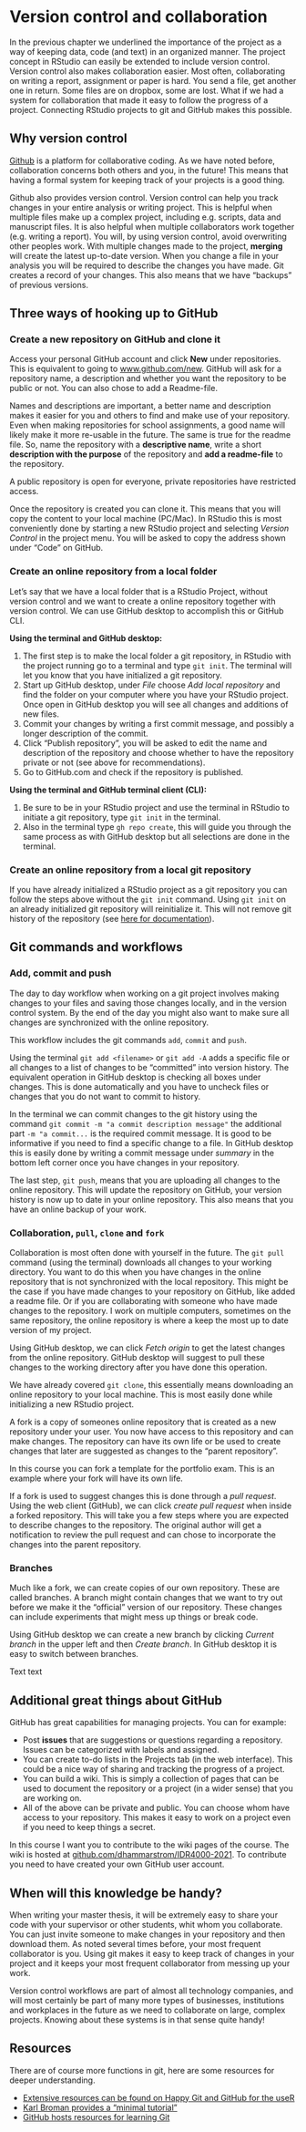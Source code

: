 # Version control and collaboration

In the previous chapter we underlined the importance of the project as a way of keeping data, code (and text) in an organized manner. The project concept in RStudio can easily be extended to include version control. Version control also makes collaboration easier. Most often, collaborating on writing a report, assignment or paper is hard. You send a file, get another one in return. Some files are on dropbox, some are lost. What if we had a system for collaboration that made it easy to follow the progress of a project. Connecting RStudio projects to git and GitHub makes this possible.

## Why version control

[Github](www.github.com) is a platform for collaborative coding. As we have noted before, collaboration concerns both others and you, in the future! This means that having a formal system for keeping track of your projects is a good thing.

Github also provides version control. Version control can help you track changes in your entire analysis or writing project. This is helpful when multiple files make up a complex project, including e.g. scripts, data and manuscript files. It is also helpful when multiple collaborators work together (e.g. writing a report). You will, by using version control, avoid overwriting other peoples work. With multiple changes made to the project, **merging** will create the latest up-to-date version. When you change a file in your analysis you will be required to describe the changes you have made. Git creates a record of your changes. This also means that we have "backups" of previous versions.

## Three ways of hooking up to GitHub

### Create a new repository on GitHub and clone it

Access your personal GitHub account and click **New** under repositories. This is equivalent to going to [www.github.com/new](www.github.com/new). GitHub will ask for a repository name, a description and whether you want the repository to be public or not. You can also chose to add a Readme-file.

Names and descriptions are important, a better name and description makes it easier for you and others to find and make use of your repository. Even when making repositories for school assignments, a good name will likely make it more re-usable in the future. The same is true for the readme file. So, name the repository with a **descriptive name**, write a short **description with the purpose** of the repository and **add a readme-file** to the repository.

A public repository is open for everyone, private repositories have restricted access.

Once the repository is created you can clone it. This means that you will copy the content to your local machine (PC/Mac). In RStudio this is most conveniently done by starting a new RStudio project and selecting *Version Control* in the project menu. You will be asked to copy the address shown under "Code" on GitHub.

### Create an online repository from a local folder

Let's say that we have a local folder that is a RStudio Project, without version control and we want to create a online repository together with version control. We can use GitHub desktop to accomplish this or GitHub CLI. 

**Using the terminal and GitHub desktop:**

1. The first step is to make the local folder a git repository, in RStudio with the project running go to a terminal and type `git init`. The terminal will let you know that you have initialized a git repository.
2. Start up GitHub desktop, under *File* choose *Add local repository* and find the folder on your computer where you have your RStudio project. Once open in GitHub desktop you will see all changes and additions of new files. 
3. Commit your changes by writing a first commit message, and possibly a longer description of the commit.
4. Click "Publish repository", you will be asked to edit the name and description of the repository and choose whether to have the repository private or not (see above for recommendations).
5. Go to GitHub.com and check if the repository is published.


**Using the terminal and GitHub terminal client (CLI):**

1. Be sure to be in your RStudio project and use the terminal in RStudio to initiate a git repository, type `git init` in the terminal.
2. Also in the terminal type `gh repo create`, this will guide you through the same process as with GitHub desktop but all selections are done in the terminal.


### Create an online repository from a local git repository

If you have already initialized a RStudio project as a git repository you can follow the steps above without the `git init` command. Using `git init` on an already initialized git repository will reinitialize it. This will not remove git history of the repository (see [here for documentation](https://git-scm.com/docs/git-init)).

## Git commands and workflows

### Add, commit and push

The day to day workflow when working on a git project involves making changes to your files and saving those changes locally, and in the version control system. By the end of the day you might also want to make sure all changes are synchronized with the online repository.

This workflow includes the git commands `add`, `commit` and `push`.

Using the terminal `git add <filename>` or `git add -A` adds a specific file or all changes to a list of changes to be "committed" into version history. The equivalent operation in GitHub desktop is checking all boxes under changes. This is done automatically and you have to uncheck files or changes that you do not want to commit to history.

In the terminal we can commit changes to the git history using the command `git commit -m "a commit description message"` the additional part `-m "a commit...` is the required commit message. It is good to be informative if you need to find a specific change to a file. In GitHub desktop this is easily done by writing a commit message under *summary* in the bottom left corner once you have changes in your repository.

The last step, `git push`, means that you are uploading all changes to the online repository. This will update the repository on GitHub, your version history is now up to date in your online repository. This also means that you have an online backup of your work.

### Collaboration, `pull`, `clone` and `fork`

Collaboration is most often done with yourself in the future. The `git pull` command (using the terminal) downloads all changes to your working directory. You want to do this when you have changes in the online repository that is not synchronized with the local repository. This might be the case if you have made changes to your repository on GitHub, like added a readme file. Or if you are collaborating with someone who have made changes to the repository. I work on multiple computers, sometimes on the same repository, the online repository is where a keep the most up to date version of my project.

Using GitHub desktop, we can click *Fetch origin* to get the latest changes from the online repository. GitHub desktop will suggest to pull these changes to the working directory after you have done this operation. 

We have already covered `git clone`, this essentially means downloading an online repository to your local machine. This is most easily done while initializing a new RStudio project.

A fork is a copy of someones online repository that is created as a new repository under your user. You now have access to this repository and can make changes. The repository can have its own life or be used to create changes that later are suggested as changes to the "parent repository".

In this course you can fork a template for the portfolio exam. This is an example where your fork will have its own life.

If a fork is used to suggest changes this is done through a *pull request*. Using the web client (GitHub), we can click *create pull request* when inside a forked repository. This will take you a few steps where you are expected to describe changes to the repository. The original author will get a notification to review the pull request and can chose to incorporate the changes into the parent repository.

### Branches
Much like a fork, we can create copies of our own repository. These are called branches. A branch might contain changes that we want to try out before we make it the "official" version of our repository. These changes can include experiments that might mess up things or break code. 

Using GitHub desktop we can create a new branch by clicking *Current branch* in the upper left and then *Create branch*. In GitHub desktop it is easy to switch between branches. 

Text text










## Additional great things about GitHub

GitHub has great capabilities for managing projects. You can for example:

- Post **issues** that are suggestions or questions regarding a repository. Issues can be categorized with labels and assigned.
- You can create to-do lists in the Projects tab (in the web interface). This could be a nice way of sharing and tracking the progress of a project.
- You can build a wiki. This is simply a collection of pages that can be used to document the repository or a project (in a wider sense) that you are working on.
- All of the above can be private and public. You can choose whom have access to your repository. This makes it easy to work on a project even if you need to keep things a secret.

In this course I want you to contribute to the wiki pages of the course. The wiki is hosted at [github.com/dhammarstrom/IDR4000-2021](https://github.com/dhammarstrom/IDR4000-2021). To contribute you need to have created your own GitHub user account.

## When will this knowledge be handy?

When writing your master thesis, it will be extremely easy to share your code with your supervisor or other students, whit whom you collaborate. You can just invite someone to make changes in your repository and then download them. As noted several times before, your most frequent collaborator is you. Using git makes it easy to keep track of changes in your project and it keeps your most frequent collaborator from messing up your work.

Version control workflows are part of almost all technology companies, and will most certainly be part of many more types of businesses, institutions and workplaces in the future as we need to collaborate on large, complex projects. Knowing about these systems is in that sense quite handy!


## Resources

There are of course more functions in git, here are some resources for deeper understanding.


-   [Extensive resources can be found on Happy Git and GitHub for the useR](https://happygitwithr.com/)
-   [Karl Broman provides a "minimal tutorial"](https://kbroman.org/github_tutorial/)
-   [GitHub hosts resources for learning Git](https://try.github.io/)



